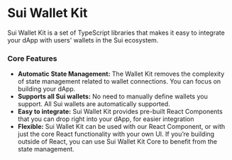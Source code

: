 # Sui Wallet Kit

Sui Wallet Kit is a set of TypeScript libraries that makes it easy to integrate your dApp with
users' wallets in the Sui ecosystem.

### Core Features

- **Automatic State Management:** The Wallet Kit removes the complexity of state management related
  to wallet connections. You can focus on building your dApp.
- **Supports all Sui wallets:** No need to manually define wallets you support. All Sui wallets are
  automatically supported.
- **Easy to integrate:** Sui Wallet Kit provides pre-built React Components that you can drop right
  into your dApp, for easier integration
- **Flexible:** Sui Wallet Kit can be used with our React Component, or with just the core React
  functionality with your own UI. If you’re building outside of React, you can use Sui Wallet Kit
  Core to benefit from the state management.

